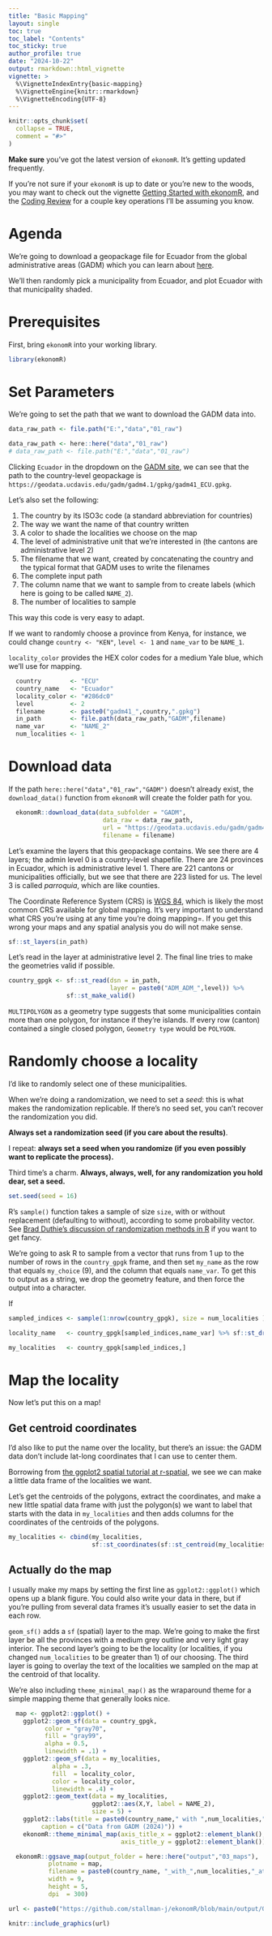 ```yaml
---
title: "Basic Mapping"
layout: single
toc: true
toc_label: "Contents"
toc_sticky: true
author_profile: true
date: "2024-10-22"
output: rmarkdown::html_vignette
vignette: >
  %\VignetteIndexEntry{basic-mapping}
  %\VignetteEngine{knitr::rmarkdown}
  %\VignetteEncoding{UTF-8}
---
```

```r
knitr::opts_chunk$set(
  collapse = TRUE,
  comment = "#>"
)

```

**Make sure** you've got the latest version of `ekonomR`. It's getting updated frequently. 

If you're not sure if your `ekonomR` is up to date or you're new to the woods, you may want to check out the vignette [Getting Started with ekonomR](https://stallman-j.github.io/ekonomR/vignettes/getting-started-with-ekonomR/), and the [Coding Review](https://stallman-j.github.io/ekonomR/vignettes/coding-review/) for a couple key operations I'll be assuming you know.

# Agenda

We're going to download a geopackage file for Ecuador from the global administrative areas (GADM) which you can learn about [here](https://uwaterloo.ca/library/geospatial/collections/us-and-world-geospatial-data-resources/global-administrative-areas-gadm). 

We'll then randomly pick a municipality from Ecuador, and plot Ecuador with that municipality shaded.


# Prerequisites

First, bring `ekonomR` into your working library.

``` r
library(ekonomR)
```

# Set Parameters

We're going to set the path that we want to download the GADM data into. 

```r
data_raw_path <- file.path("E:","data","01_raw")

```

```r
data_raw_path <- here::here("data","01_raw")
# data_raw_path <- file.path("E:","data","01_raw")

```

Clicking `Ecuador` in the dropdown on the [GADM site](https://gadm.org/download_country.html), we can see that the path to the country-level geopackage is `https://geodata.ucdavis.edu/gadm/gadm4.1/gpkg/gadm41_ECU.gpkg`.


Let's also set the following:

1. The country by its ISO3c code (a standard abbreviation for countries)
2. The way we want the name of that country written
3. A color to shade the localities we choose on the map
4. The level of administrative unit that we're interested in (the cantons are administrative level 2)
5. The filename that we want, created by concatenating the country and the typical format that GADM uses to write the filenames
6. The complete input path
7. The column name that we want to sample from to create labels (which here is going to be called `NAME_2`). 
8. The number of localities to sample

This way this code is very easy to adapt.

If we want to randomly choose a province from Kenya, for instance, we could change `country <- "KEN"`, `level <- 1` and `name_var` to be `NAME_1`. 

`locality_color` provides the HEX color codes for a medium Yale blue, which we'll use for mapping.

```r
  country        <- "ECU"
  country_name   <- "Ecuador"
  locality_color <- "#286dc0"
  level          <- 2
  filename       <- paste0("gadm41_",country,".gpkg")
  in_path        <- file.path(data_raw_path,"GADM",filename)
  name_var       <- "NAME_2"
  num_localities <- 1
```

# Download data

If the path `here::here("data","01_raw","GADM")` doesn't already exist, the `download_data()` function from `ekonomR` will create the folder path for you. 

```r
  ekonomR::download_data(data_subfolder = "GADM",
                          data_raw = data_raw_path,
                          url = "https://geodata.ucdavis.edu/gadm/gadm4.1/gpkg/gadm41_ECU.gpkg",
                          filename = filename)
```

Let's examine the layers that this geopackage contains. We see there are 4 layers; the admin level 0 is a country-level shapefile. There are 24 provinces in Ecuador, which is administrative level 1. There are 221 cantons or municipalities officially, but we see that there are 223 listed for us. The level 3 is called *parroquia*, which are like counties.

The Coordinate Reference System (CRS) is [WGS 84](https://gisgeography.com/wgs84-world-geodetic-system/), which is likely the most common CRS available for global mapping. It's very important to understand what CRS you're using at any time you're doing mapping=. If you get this wrong your maps and any spatial analysis you do will not make sense.

```r
sf::st_layers(in_path)
```
Let's read in the layer at administrative level 2. The final line tries to make the geometries valid if possible.

```r
country_gpgk <- sf::st_read(dsn = in_path,
                            layer = paste0("ADM_ADM_",level)) %>%
                sf::st_make_valid()
```
`MULTIPOLYGON` as a geometry type suggests that some municipalities contain more than one polygon, for instance if they're islands. If every row (canton) contained a single closed polygon,  `Geometry type` would be `POLYGON`.

# Randomly choose a locality

I'd like to randomly select one of these municipalities. 

When we're doing a randomization, we need to set a *seed*: this is what makes the randomization replicable. If there's no seed set, you can't recover the randomization you did. 

**Always set a randomization seed (if you care about the results)**.

I repeat: **always set a seed when you randomize (if you even possibly want to replicate the process).**

Third time's a charm. **Always, always, well, for any randomization you hold dear, set a seed.**

```r
set.seed(seed = 16)
```

R's `sample()` function takes a sample of size `size`, with or without replacement (defaulting to without), according to some probability vector. See [Brad Duthie's discussion of randomization methods in R](https://bradduthie.github.io/blog/randomisation-methods-in-r/) if you want to get fancy.

We're going to ask R to sample from a vector that runs from 1 up to the number of rows in the `country_gpgk` frame, and then set `my_name` as the row that equals `my_choice` (9), and the column that equals `name_var`. To get this to output as a string, we drop the geometry feature, and then force the output into a character.

If 

```r
sampled_indices <- sample(1:nrow(country_gpgk), size = num_localities )

locality_name   <- country_gpgk[sampled_indices,name_var] %>% sf::st_drop_geometry() %>% as.character()

my_localities   <- country_gpgk[sampled_indices,]
```

# Map the locality

Now let's put this on a map!

## Get centroid coordinates

I'd also like to put the name over the locality, but there's an issue: the GADM data don't include lat-long coordinates that I can use to center them. 

Borrowing from [the ggplot2 spatial tutorial at r-spatial](https://r-spatial.org/r/2018/10/25/ggplot2-sf-2.html), we see we can make a little data frame of the localities we want.

Let's get the centroids of the polygons, extract the coordinates, and make a new little spatial data frame with just the polygon(s) we want to label that starts with the data in `my_localities` and then adds columns for the coordinates of the centroids of the polygons.

```r
my_localities <- cbind(my_localities,
                       sf::st_coordinates(sf::st_centroid(my_localities)))
```
## Actually do the map

I usually make my maps by setting the first line as `ggplot2::ggplot()` which opens up a blank figure. You could also write your data in there, but if you're pulling from several data frames it's usually easier to set the data in each row.

`geom_sf()` adds a `sf` (spatial) layer to the map. We're going to make the first layer be all the provinces with a medium grey outline and very light gray interior. The second layer's going to be the locality (or localities, if you changed `num_localities` to be greater than 1) of our choosing. The third layer is going to overlay the text of the localities we sampled on the map at the centroid of that locality.

We're also including `theme_minimal_map()` as the wraparound theme for a simple mapping theme that generally looks nice.

```r
  map <- ggplot2::ggplot() +
    ggplot2::geom_sf(data = country_gpgk,
          color = "gray70",
          fill = "gray99",
          alpha = 0.5,
          linewidth = .1) +
    ggplot2::geom_sf(data = my_localities,
            alpha = .3,
            fill  = locality_color,
            color = locality_color,
            linewidth = .4) +
    ggplot2::geom_text(data = my_localities,
                       ggplot2::aes(X,Y, label = NAME_2),
                       size = 5) +
    ggplot2::labs(title = paste0(country_name," with ",num_localities," canton randomly chosen"),
         caption = c("Data from GADM (2024)")) +
    ekonomR::theme_minimal_map(axis_title_x = ggplot2::element_blank(),
                               axis_title_y = ggplot2::element_blank())

```


```r
  ekonomR::ggsave_map(output_folder = here::here("output","03_maps"),
           plotname = map,
           filename = paste0(country_name, "_with_",num_localities,"_at-level_",level,"_randomly-chosen.png"),
           width = 9,
           height = 5,
           dpi  = 300)
```

```r
url <- paste0("https://github.com/stallman-j/ekonomR/blob/main/output/03_maps/",paste0(country_name, "_with_",num_localities,"_at-level_",level,"_randomly-chosen.png"),"?raw=true")

knitr::include_graphics(url)

```
